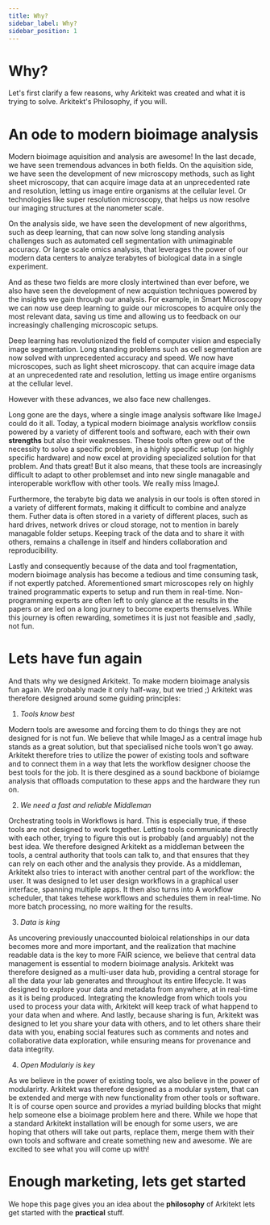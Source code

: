 ```yaml
---
title: Why?
sidebar_label: Why?
sidebar_position: 1
---
```


# Why?

Let's first clarify a few reasons, why Arkitekt was created and what it is trying to solve. Arkitekt's Philosophy, if you will.


# An ode to modern bioimage analysis

Modern bioimage aquisition and analysis are awesome! In the last decade, we have seen
tremendous advances in both fields. On the aquisition side, we have seen the development
of new microscopy methods, such as light sheet microscopy, that can acquire image data at an
unprecedented rate and resolution, letting us image entire organisms at the cellular level.
Or technologies like super resolution microscopy, that helps us now resolve our imaging structures at the nanometer scale.

On the analysis side, we have seen the development of new algorithms, such as deep
learning, that can now solve long standing analysis challenges such as automated cell segmentation with
unimaginable accuracy. Or large scale omics analysis, that leverages the power of our modern data
centers to analyze terabytes of biological data in a single experiment.

And as these two fields are more closly intertwined than ever before, we also have seen the development of new
acquistion techniques powered by the insights we gain through our analysis. For example, in Smart Microscopy
we can now use deep learning to guide our microscopes to acquire only the most relevant data, saving us time and allowing
us to feedback on our increasingly challenging microscopic setups.

Deep learning has revolutionized the field of computer vision and
especially image segmentation. Long standing problems such as cell segmentation are now
solved with unprecedented accuracy and speed. We now have microscopes, such as light sheet microscopy. that can acquire image data at an unprecedented
rate and resolution, letting us image entire organisms at the cellular level. 

However with these advances, we also face new challenges.

Long gone are the days, where a single image analysis software like ImageJ could do it all.
Today, a typical modern bioimage analysis workflow consiis powered by a variety of different tools and software,
each with their own **strengths** but also their weaknesses. These tools often grew out of the necessity to
solve a specific problem, in a highly specific setup (on highly specific hardware) and now excel at providing specialized solution for that problem.
And thats great! But it also means, that these tools are increasingly difficult to adapt to other problemset and into new single managable and interoperable workflow
with other tools. We really miss ImageJ.

Furthermore, the terabyte big data we analysis in our tools is
often stored in a variety of different formats, making it difficult to combine and analyze
them. Futher data is often stored in a variety of different places, such as hard
drives, network drives or cloud storage, not to mention in barely managable folder setups. Keeping track of the data and to share it with others,
remains a challenge in itself and hinders collaboration and reproducibility.

Lastly and consequently because of the data and tool fragmentation, modern bioimage analysis has become
a tedious and time consuming task, if not expertly patched. Aforementioned smart microscopes rely on 
highly trained programmatic experts to setup and run them in real-time. Non-programming experts
are often left to only glance at the results in the papers or are led on a long journey to become
experts themselves. While this journey is often rewarding, sometimes it is just not feasible and
,sadly, not fun.

# Lets have fun again

And thats why we designed Arkitekt. To make modern bioimage analysis fun again. We probably made it only half-way, but we tried ;)
Arkitekt was therefore designed around some guiding principles:

1. *Tools know best*

Modern tools are awesome and forcing them to do things they are not designed for is not fun. We believe that while ImageJ as a central image hub
stands as a great solution, but that specialised niche tools won't go away. Arkitekt therefore tries to utilize the power of existing tools and software and 
to connect them in a way that lets the workflow designer choose the best tools for the job. It is there desgined as a sound backbone of bioiamge analysis 
that offloads computation to these apps and the hardware they run on.

2. *We need a fast and reliable Middleman*

Orchestrating tools in Workflows is hard. This is especially true, if these tools are not designed to work together. Letting tools communicate directly with each other, trying to figure this out is probably (and arguably) 
not the best idea. We therefore designed Arkitekt as a middleman between the tools, a central authority that tools can talk to, and that ensures that they can rely on each other and the analysis they provide. As a middleman, Arkitekt also tries to
interact with another central part of the workflow: the user. It was  designed to let user design workflows in a graphical user interface, spanning multiple
apps. It then also turns into A workflow scheduler, that takes tehese workflows and schedules them in real-time. No more batch processing, no more waiting for the results.

3. *Data is king*

As uncovering previously unaccounted bioloical relationships in our data becomes more and more important, and the realization that machine readable data is the key 
to more FAIR science, we believe that central data management is essential to modern bioimage analysis. Arkitekt was therefore designed as a multi-user data hub, providing a central storage for all the data
your lab generates and throughout its entire lifecycle. It was designed to explore your data and metadata from anywhere, at in real-time as it is being produced. Integrating the knowledge from
which tools you used to process your data with, Arkitekt will keep track of what happend to your data when and where. And lastly, because sharing is fun, Arkitekt was designed to let you share your data with others,
and to let others share their data with you, enabing social features such as comments and notes and collaborative data exploration, while ensuring means for provenance and data integrity.

4. *Open Modulariy is key*

As we believe in the power of existing tools, we also believe in the power of modularirty. Arkitekt was therefore designed as a modular system, that can be extended and merge with new functionality
from other tools or software. It is of course open source and provides a myriad building blocks that might help someone else a bioimage problem here and there. While we hope that a standard Arkitekt installation
will be enough for some users, we are hoping that others will take out parts, replace them, merge them with their own tools and software and create something new and awesome. We are excited to see what you will come up with!


# Enough marketing, lets get started

We hope this page gives you an idea about the **philosophy** of Arkitekt lets get started with the **practical** stuff.